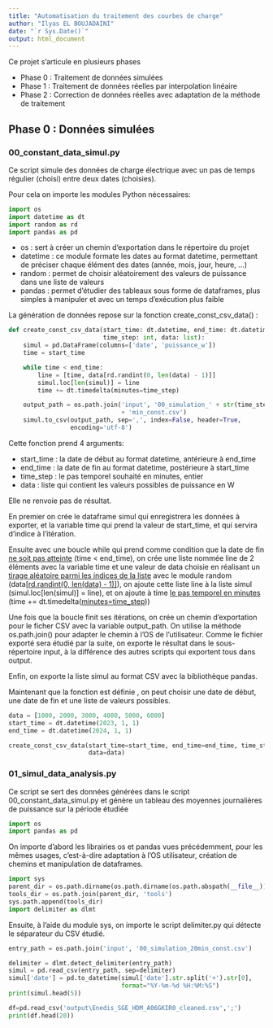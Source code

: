 ```yaml
---
title: "Automatisation du traitement des courbes de charge"
author: "Ilyas EL BOUJADAINI"
date: "`r Sys.Date()`"
output: html_document
---
```


Ce projet s'articule en plusieurs phases

-   Phase 0 : Traitement de données simulées
-   Phase 1 : Traitement de données réelles par interpolation linéaire
-   Phase 2 : Correction de données réelles avec adaptation de la méthode de traitement

## Phase 0 : Données simulées

### 00_constant_data_simul.py

Ce script simule des données de charge électrique avec un pas de temps régulier (choisi) entre deux dates (choisies).

Pour cela on importe les modules Python nécessaires:
```python
import os
import datetime as dt
import random as rd
import pandas as pd
```

- os : sert à créer un chemin d'exportation dans le répertoire du projet
- datetime : ce module formate les dates au format datetime, permettant de préciser chaque élément des dates (année, mois, jour, heure, ...)
- random : permet de choisir aléatoirement des valeurs de puissance dans une liste de valeurs
- pandas : permet d'étudier des tableaux sous forme de dataframes, plus simples à manipuler et avec un temps d'exécution plus faible

La génération de données repose sur la fonction create_const_csv_data() :
```python
def create_const_csv_data(start_time: dt.datetime, end_time: dt.datetime,
                          time_step: int, data: list):
    simul = pd.DataFrame(columns=['date', 'puissance_w'])
    time = start_time

    while time < end_time:
        line = [time, data[rd.randint(0, len(data) - 1)]]
        simul.loc[len(simul)] = line
        time += dt.timedelta(minutes=time_step)

    output_path = os.path.join('input', '00_simulation_' + str(time_step)
                               + 'min_const.csv')
    simul.to_csv(output_path, sep=',', index=False, header=True,
                 encoding='utf-8')
```

Cette fonction prend 4 arguments:

- start_time : la date de début au format datetime, antérieure à end_time
- end_time : la date de fin au format datetime, postérieure à start_time
- time_step : le pas temporel souhaité en minutes, entier
- data : liste qui contient les valeurs possibles de puissance en W

Elle ne renvoie pas de résultat.

En premier on crée le dataframe simul qui enregistrera les données à exporter,
et la variable time qui prend la valeur de start_time, et qui servira d'indice à
l'itération.

Ensuite avec une boucle while qui prend comme condition que la date de fin <u>ne
soit pas atteinte</u> (time < end_time), on crée une liste nommée line de 2
éléments avec la variable time et une valeur de data choisie en réalisant un
<u>tirage aléatoire parmi les indices de la liste</u> avec le module random
(data[<u>rd.randint(0, len(data) - 1)]</u>), on ajoute cette liste line à la
liste simul (simul.loc[len(simul)] = line), et on ajoute à time <u>le pas
temporel en minutes</u> (time += dt.timedelta(<u>minutes=time_step</u>))

Une fois que la boucle finit ses itérations, on crée un chemin d'exportation 
pour le ficher CSV avec la variable output_path. On utilise la méthode 
os.path.join() pour adapter le chemin à l'OS de l'utilisateur. Comme le fichier 
exporté sera étudié par la suite, on exporte le résultat dans le sous-répertoire
input, à la différence des autres scripts qui exportent tous dans output.

Enfin, on exporte la liste simul au format CSV avec la bibliothèque pandas.

Maintenant que la fonction est définie , on peut choisir une date de début,
une date de fin et une liste de valeurs possibles.
```python
data = [1000, 2000, 3000, 4000, 5000, 6000]
start_time = dt.datetime(2023, 1, 1)
end_time = dt.datetime(2024, 1, 1)

create_const_csv_data(start_time=start_time, end_time=end_time, time_step=20,
                      data=data)
```

### 01_simul_data_analysis.py

Ce script se sert des données générées dans le script 00_constant_data_simul.py
et génère un tableau des moyennes journalières de puissance sur la période
étudiée
```python
import os
import pandas as pd
```
On importe d'abord les librairies os et pandas vues précédemment, pour les mêmes
usages, c'est-à-dire adaptation à l'OS utilisateur, création de chemins et manipulation de
dataframes.

```python
import sys
parent_dir = os.path.dirname(os.path.dirname(os.path.abspath(__file__)))
tools_dir = os.path.join(parent_dir, 'tools')
sys.path.append(tools_dir)
import delimiter as dlmt
```
Ensuite, à l'aide du module sys, on importe le script delimiter.py qui détecte
le séparateur du CSV étudié.

```python
entry_path = os.path.join('input', '00_simulation_20min_const.csv')

delimiter = dlmt.detect_delimiter(entry_path)
simul = pd.read_csv(entry_path, sep=delimiter)
simul['date'] = pd.to_datetime(simul['date'].str.split('+').str[0],
                               format="%Y-%m-%d %H:%M:%S")
print(simul.head(5))
```

```python
df=pd.read_csv('output\Enedis_SGE_HDM_A06GKIR0_cleaned.csv',';')
print(df.head(20))
```

